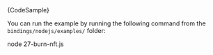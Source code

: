 
<CodeBlock className="language-typescript">
  {CodeSample}
</CodeBlock>

You can run the example by running the following command from the `bindings/nodejs/examples/` folder:

<CodeBlock className="language-bash">
    node 27-burn-nft.js
</CodeBlock>
